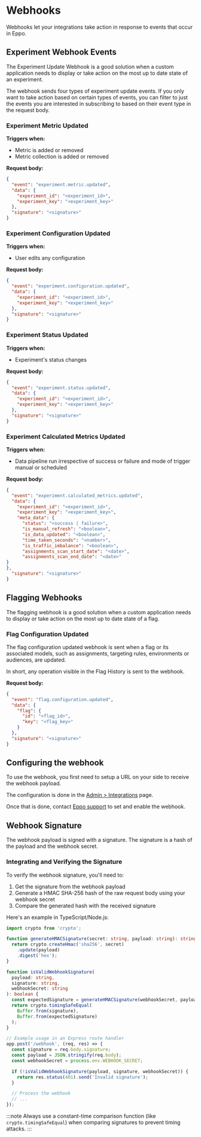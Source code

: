 # Webhooks

Webhooks let your integrations take action in response to events that occur in Eppo. 

## Experiment Webhook Events

The Experiment Update Webhook is a good solution when a custom application needs to display or take action on the most up to date state of an experiment.

The webhook sends four types of experiment update events. If you only want to take action based on certain types of events, 
you can filter to just the events you are interested in subscribing to based on their event type in the request body.

### Experiment Metric Updated
**Triggers when:**
- Metric is added or removed
- Metric collection is added or removed

**Request body:**

```json
{
  "event": "experiment.metric.updated",
  "data": {
    "experiment_id": "<experiment_id>",
    "experiment_key": "<experiment_key>"
  },
  "signature": "<signature>"
}
```

### Experiment Configuration Updated
**Triggers when:**
- User edits any configuration

**Request body:**

```json
{
  "event": "experiment.configuration.updated",
  "data": {
    "experiment_id": "<experiment_id>",
    "experiment_key": "<experiment_key>"
  },
  "signature": "<signature>"
}
```

### Experiment Status Updated
**Triggers when:**
- Experiment's status changes

**Request body:**

```json
{
  "event": "experiment.status.updated",
  "data": {
    "experiment_id": "<experiment_id>",
    "experiment_key": "<experiment_key>"
  },
  "signature": "<signature>"
}
```

### Experiment Calculated Metrics Updated
**Triggers when:**
- Data pipeline run irrespective of success or failure and mode of trigger manual or scheduled


**Request body:**

```json
{
  "event": "experiment.calculated_metrics.updated",
  "data": {
    "experiment_id": "<experiment_id>",
    "experiment_key": "<experiment_key>",
    "meta_data": {
      "status": "<success | failure>",
      "is_manual_refresh": "<boolean>",
      "is_data_updated": "<boolean>",
      "time_taken_seconds": "<number>",
      "is_traffic_imbalance": "<boolean>",
      "assignments_scan_start_date": "<date>",
      "assignments_scan_end_date": "<date>"
}
},
  "signature": "<signature>"
}
```

## Flagging Webhooks

The flagging webhook is a good solution when a custom application needs to display 
or take action on the most up to date state of a flag.

### Flag Configuration Updated

The flag configuration updated webhook is sent when a flag or its associated models, such as assignments, targeting rules, environments or audiences, are updated.

In short, any operation visible in the Flag History is sent to the webhook.

**Request body:**

```json
{
  "event": "flag.configuration.updated",
  "data": {
    "flag": {
      "id": "<flag_id>",
      "key": "<flag_key>"
    }
  },
  "signature": "<signature>"
}
```

## Configuring the webhook

To use the webhook, you first need to setup a URL on your side to receive the webhook payload.

The configuration is done in the [Admin > Integrations](https://eppo.cloud/admin/integrations) page.

Once that is done, contact [Eppo support](emailto:support@geteppo.com) to set and enable the webhook.

## Webhook Signature

The webhook payload is signed with a signature. The signature is a hash of the payload and the webhook secret.

### Integrating and Verifying the Signature

To verify the webhook signature, you'll need to:

1. Get the signature from the webhook payload
2. Generate a HMAC SHA-256 hash of the raw request body using your webhook secret
3. Compare the generated hash with the received signature

Here's an example in TypeScript/Node.js:

```typescript
import crypto from 'crypto';

function generateHMACSignature(secret: string, payload: string): string {
  return crypto.createHmac('sha256', secret)
    .update(payload)
    .digest('hex');
}

function isValidWebhookSignature(
  payload: string,
  signature: string,
  webhookSecret: string
): boolean {
  const expectedSignature = generateHMACSignature(webhookSecret, payload);
  return crypto.timingSafeEqual(
    Buffer.from(signature),
    Buffer.from(expectedSignature)
  );
}

// Example usage in an Express route handler
app.post('/webhook', (req, res) => {
  const signature = req.body.signature;
  const payload = JSON.stringify(req.body);
  const webhookSecret = process.env.WEBHOOK_SECRET;

  if (!isValidWebhookSignature(payload, signature, webhookSecret)) {
    return res.status(401).send('Invalid signature');
  }

  // Process the webhook
  // ...
});
```

:::note
Always use a constant-time comparison function (like `crypto.timingSafeEqual`) when comparing signatures to prevent timing attacks.
:::
